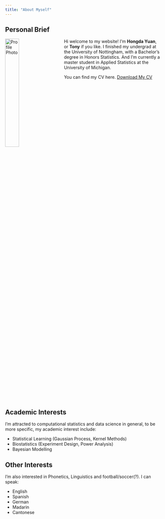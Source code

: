 ---
title: "About Myself"
---

## Personal Brief

<img style="float:left; width:30%; margin-right:40px" src="image/myprofile.JPG" alt="Profile Photo">
Hi welcome to my website! I'm **Hongda Yuan**, or **Tony** if you like. I finished my undergrad at the University of Nottingham, with a Bachelor's degree in Honors Statistics. And I'm currently a master student in Applied Statistics at the University of Michigan.

You can find my CV here.
<a href="files/CV_Hongda_Yuan_10112024.pdf" target="_blank" type="button" class="btn btn-outline-secondary btn-sm">Download My CV</a>
<div style="clear: both;"></div>

## Academic Interests
I'm attracted to computational statistics and data science in general, to be more specific, my academic interest include:

- Statistical Learning (Gaussian Process, Kernel Methods)
- Biostatistics (Experiment Design, Power Analysis)
- Bayesian Modelling

## Other Interests
I'm also interested in Phonetics, Linguistics and football/soccer(?). I can speak:

- English
- Spanish
- German
- Madarin
- Cantonese